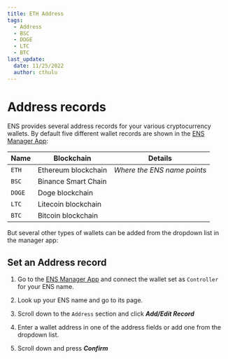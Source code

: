 ```yaml
---
title: ETH Address
tags:
  - Address
  - BSC
  - DOGE
  - LTC
  - BTC
last_update:
  date: 11/25/2022
  author: cthulu
---
```



# Address records
ENS provides several address records for your various cryptocurrency wallets. By default five different wallet records are shown in the [ENS Manager App](https://app.ens.domains):

| Name   | Blockchain          | Details                     |
| ------ | ------------------- | --------------------------- |
| `ETH`  | Ethereum blockchain | *Where the ENS name points* |
| `BSC`  | Binance Smart Chain |                             |
| `DOGE` | Doge blockchain     |                             |
| `LTC`  | Litecoin blockchain |                             |
| `BTC`  | Bitcoin blockchain  |                             |

But several other types of wallets can be added from the dropdown list in the manager app:
<BrowserWindow url="app.ens.domains">
  <Image img="/img/address1.webp"/>
</BrowserWindow>

## Set an Address record

 1. Go to the [ENS Manager App](https://app.ens.domains) and connect the wallet set as `Controller` for your ENS name.
 
 1. Look up your ENS name and go to its page.
 
 1. Scroll down to the `Address` section and click ***Add/Edit Record***
 
 1. Enter a wallet address in one of the address fields or add one from the dropdown list.
 
 1. Scroll down and press ***Confirm***
